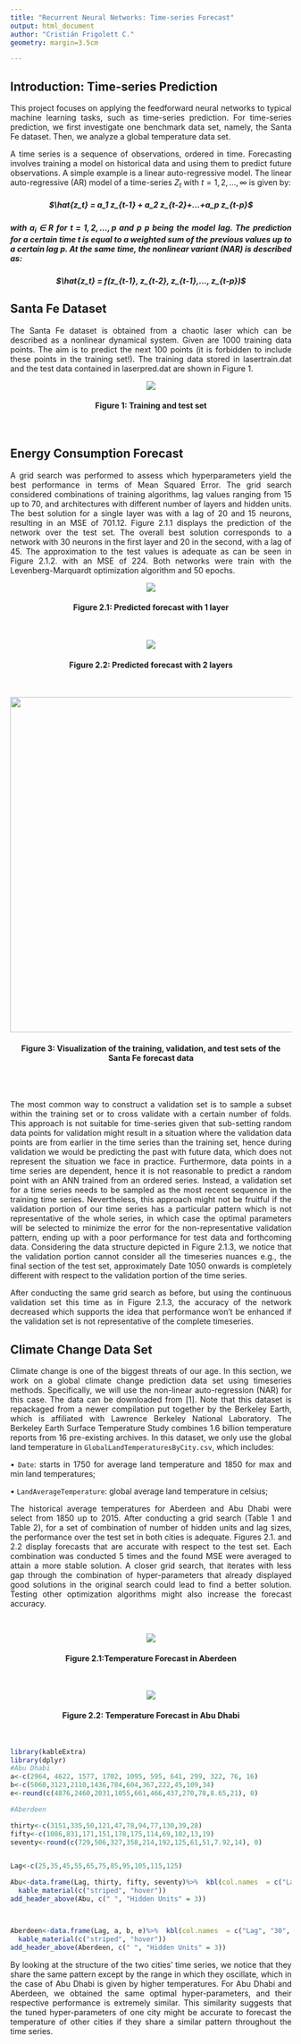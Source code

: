 ```yaml
---
title: "Recurrent Neural Networks: Time-series Forecast"
output: html_document
author: "Cristián Frigolett C."
geometry: margin=3.5cm

---
```


[//]: # (Justify text for the entire document)
<div style="text-align: justify">


## Introduction: Time-series Prediction

This project focuses on applying the feedforward neural networks to typical machine learning tasks,
such as time-series prediction. For time-series prediction, we first investigate one benchmark
data set, namely, the Santa Fe dataset. Then, we analyze a global temperature data set.

A time series is a sequence of observations, ordered in time. Forecasting involves training a model on
historical data and using them to predict future observations. A simple example is a linear auto-regressive
model. The linear auto-regressive (AR) model of a time-series $Z_t$ with $t = 1, 2, ..., \infty$ is given by:


<h5 align="center">$\hat{z_t} = a_1 z_{t-1} + a_2 z_{t-2}+...+a_p z_{t-p}$<h5>


with $a_i \in \mathbf{R}$ for $t = 1, 2, ...,p$ and $p$ p being the model lag. The prediction for a certain time t is equal to a weighted sum of the previous values up to a certain lag $p$. At the same time, the nonlinear variant (NAR)
is described as:

<h5 align="center">$\hat{z_t} = f(z_{t-1}, z_{t-2}, z_{t-1},..., z_{t-p})$<h5>


## Santa Fe Dataset
The Santa Fe dataset is obtained from a chaotic laser which can be described as a nonlinear dynamical
system. Given are 1000 training data points. The aim is to predict the next 100 points (it is forbidden to
include these points in the training set!). The training data stored in lasertrain.dat and the test data
contained in laserpred.dat are shown in Figure 1.
<br/>

<p align="center">
  <img src="C:\Users\PERROMALO\OneDrive - KU Leuven\Desktop\GitHub repositories\GLM\Time-Series-Forecast\img\trainingset.png" >
  <h4 align="center">Figure 1: Training and test set</h4>
</p>
<br/>

## Energy Consumption Forecast

A grid search was performed to assess which hyperparameters yield the best performance in terms of Mean Squared Error. The grid search considered combinations of training algorithms, lag values ranging from 15 up to 70, and architectures with different number of layers and hidden units. The best solution for a single layer was with a lag of 20 and 15 neurons, resulting in an MSE of 701.12. Figure 2.1.1  displays the prediction of the network over the test set. The overall best solution corresponds to a network with 30 neurons in the first layer and 20 in the second, with a lag of 45. The approximation to the test values is adequate as can be seen in  Figure 2.1.2. with an MSE of 224. Both networks were train with the Levenberg-Marquardt optimization algorithm and 50 epochs. 
<br/>

[//]: # (images)

<p align="center">
  <img src="C:\Users\PERROMALO\OneDrive - KU Leuven\Desktop\GitHub repositories\GLM\Time-Series-Forecast\img\forecast1layer.png" >
  <h4 align="center">Figure 2.1: Predicted forecast with 1 layer</h4>
</p>
<br/>


<p align="center">
  <img src="C:\Users\PERROMALO\OneDrive - KU Leuven\Desktop\GitHub repositories\GLM\Time-Series-Forecast\img\forecast2layers.png" >
  <h4 align="center">Figure 2.2: Predicted forecast with 2 layers</h4>
</p>
<br/>

<p align="center">
  <img src="C:\Users\PERROMALO\OneDrive - KU Leuven\Desktop\GitHub repositories\GLM\Time-Series-Forecast\img\trainvaltest.png" width=600>
  <h4 align="center">Figure 3: Visualization of the training, validation, and test sets of the Santa Fe forecast data</h4>
</p>
<br/>
<br/>

The most common way to construct a validation set is to sample a subset within the training set or to cross validate with a certain number of folds. This approach is not suitable for time-series given that sub-setting random data points for validation might result in a situation where the validation data points are from earlier in the time series than the training set, hence during validation we would be predicting the past with future data, which does not represent the situation we face in practice. Furthermore, data points in a time series are dependent, hence it is not reasonable to predict a random point with an ANN trained from an ordered series. Instead, a validation set for a time series needs to be sampled as the most recent sequence in the training time series. Nevertheless, this approach might not be fruitful if the validation portion of our time series has a particular pattern which is not representative of the whole series, in which case the optimal parameters will be selected to minimize the error for the non-representative validation pattern, ending up with a poor performance for test data and forthcoming data. Considering the data structure depicted in Figure 2.1.3, we notice that the validation portion cannot consider all the timeseries nuances e.g., the final section of the test set, approximately Date 1050 onwards is completely different with respect to the validation portion of the time series. 

After conducting the same grid search as before, but using the continuous validation set this time as in Figure 2.1.3, the accuracy of the network decreased which supports the idea that performance won’t be enhanced if the validation set is not representative of the complete timeseries.




## Climate Change Data Set

Climate change is one of the biggest threats of our age. In this section, we work on a global climate change prediction data set using timeseries methods. Specifically, we will use the non-linear auto-regression (NAR) for this case. The data can be downloaded from [1]. Note that this dataset is repackaged from a newer compilation put together by the Berkeley Earth, which is affiliated with Lawrence Berkeley National Laboratory. The Berkeley Earth Surface Temperature Study combines 1.6 billion temperature reports from 16 pre-existing archives. In this dataset, we only use the global land temperature in `GlobalLandTemperaturesByCity.csv`, which includes:


• `Date`: starts in 1750 for average land temperature and 1850 for max and min land temperatures;

• `LandAverageTemperature`: global average land temperature in celsius;

The historical average temperatures for Aberdeen and Abu Dhabi were select from 1850 up to 2015. After conducting a grid search (Table 1 and Table 2), for a set of combination of number of hidden units and lag sizes, the performance over the test set in both cities is adequate. Figures 2.1. and 2.2 display forecasts that are accurate with respect to the test set. Each combination was conducted 5 times and the found MSE were averaged to attain a more stable solution.
A closer grid search, that iterates with less gap through the combination of hyper-parameters that already displayed good solutions in the original search could lead to find a better solution. Testing other optimization algorithms might also increase the forecast accuracy.

<br/>
<p align="center">
  <img src="C:\Users\PERROMALO\OneDrive - KU Leuven\Desktop\GitHub repositories\GLM\Time-Series-Forecast\img\tempforecastAber.png" >
  <h4 align="center">Figure 2.1:Temperature Forecast in Aberdeen</h4>
</p>
<br/>


<p align="center">
  <img src="C:\Users\PERROMALO\OneDrive - KU Leuven\Desktop\GitHub repositories\GLM\Time-Series-Forecast\img\tempforecastAbu.png" >
  <h4 align="center">Figure 2.2: Temperature Forecast in Abu Dhabi</h4>
</p>
<br/>

```r

library(kableExtra)
library(dplyr)
#Abu Dhabi
a<-c(2964, 4622, 1577, 1702, 1095, 595, 641, 299, 322, 76, 16)
b<-c(5060,3123,2110,1436,784,604,367,222,45,109,34)
e<-round(c(4876,2460,2031,1055,661,466,437,270,78,8.65,21), 0)

#Aberdeen

thirty<-c(3151,335,50,121,47,78,94,77,130,39,28)
fifty<-c(1086,831,171,151,178,175,114,69,102,13,19)
seventy<-round(c(729,506,327,358,214,192,125,61,51,7.92,14), 0)


Lag<-c(25,35,45,55,65,75,85,95,105,115,125)

Abu<-data.frame(Lag, thirty, fifty, seventy)%>%  kbl(col.names  = c("Lag", "30", "50", "70"), caption = 'Table 1: MSE Grid Search Abu Dhabi') %>%
  kable_material(c("striped", "hover"))
add_header_above(Abu, c(" ", "Hidden Units" = 3))



Aberdeen<-data.frame(Lag, a, b, e)%>%  kbl(col.names  = c("Lag", "30", "50", "70"), caption = 'Table 2: MSE Grid Search Aberdeen') %>%
  kable_material(c("striped", "hover"))
add_header_above(Aberdeen, c(" ", "Hidden Units" = 3))


```

By looking at the structure of the two cities’ time series, we notice that they share the same pattern except by the range in which they oscillate, which in the case of Abu Dhabi is given by higher temperatures. For Abu Dhabi and Aberdeen, we obtained the same optimal hyper-parameters, and their respective performance is extremely similar. This similarity suggests that the tuned hyper-parameters of one city might be accurate to forecast the temperature of other cities if they share a similar pattern throughout the time series.

<br>
<br>
</div>